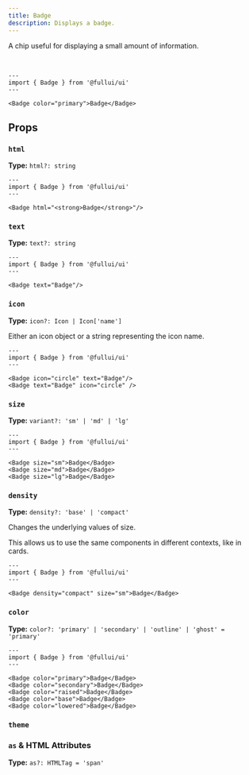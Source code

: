 ```yaml
---
title: Badge
description: Displays a badge.
---
```


A chip useful for displaying a small amount of information.

<br/>

```astro live
---
import { Badge } from '@fullui/ui'
---

<Badge color="primary">Badge</Badge>
```

## Props

### `html`
**Type:** `html?: string`
```astro live
---
import { Badge } from '@fullui/ui'
---

<Badge html="<strong>Badge</strong>"/>
```

### `text`
**Type:** `text?: string`
```astro live
---
import { Badge } from '@fullui/ui'
---

<Badge text="Badge"/>
```

### `icon`
**Type:** `icon?: Icon | Icon['name']`

Either an icon object or a string representing the icon name.

```astro live
---
import { Badge } from '@fullui/ui'
---

<Badge icon="circle" text="Badge"/>
<Badge text="Badge" icon="circle" />
```

### `size`
**Type:** `variant?: 'sm' | 'md' | 'lg'`
```astro live
---
import { Badge } from '@fullui/ui'
---

<Badge size="sm">Badge</Badge>
<Badge size="md">Badge</Badge>
<Badge size="lg">Badge</Badge>
```

### `density`
**Type:** `density?: 'base' | 'compact'`

Changes the underlying values of size.

This allows us to use the same components in different contexts, like in cards.

```astro live
---
import { Badge } from '@fullui/ui'
---

<Badge density="compact" size="sm">Badge</Badge>
```

### `color`
**Type:** `color?: 'primary' | 'secondary' | 'outline' | 'ghost' = 'primary'`
```astro live
---
import { Badge } from '@fullui/ui'
---

<Badge color="primary">Badge</Badge>
<Badge color="secondary">Badge</Badge>
<Badge color="raised">Badge</Badge>
<Badge color="base">Badge</Badge>
<Badge color="lowered">Badge</Badge>
```

### `theme`
<Theming/>

### `as` & HTML Attributes
**Type:** `as?: HTMLTag = 'span'`
<AsProp/>